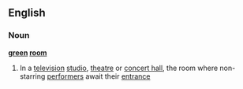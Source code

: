 ==English==
===Noun===
'''[[green]] [[room]]'''

#In a [[television]] [[studio]], [[theatre]] or [[concert hall]], the room where non-starring [[performer]]s await their [[entrance]]